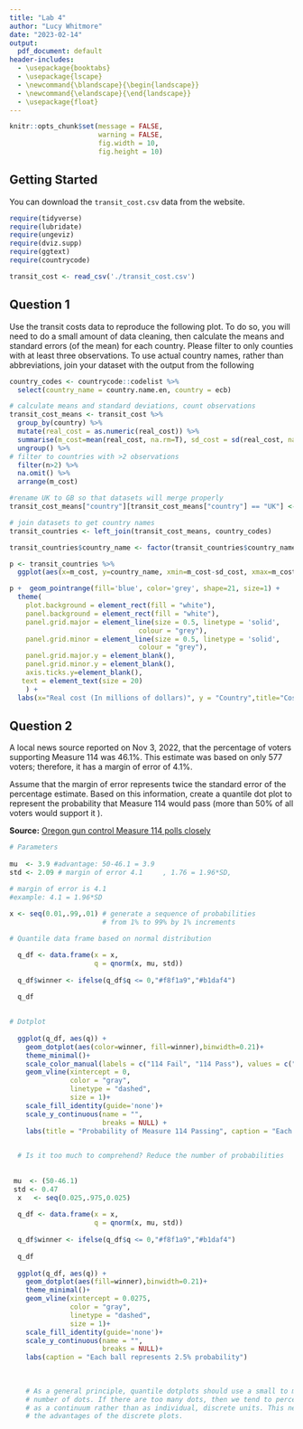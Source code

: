 ```yaml
---
title: "Lab 4"
author: "Lucy Whitmore"
date: "2023-02-14"
output:
  pdf_document: default
header-includes:
  - \usepackage{booktabs}
  - \usepackage{lscape}
  - \newcommand{\blandscape}{\begin{landscape}}
  - \newcommand{\elandscape}{\end{landscape}}
  - \usepackage{float}
---
```


```r
knitr::opts_chunk$set(message = FALSE,
                      warning = FALSE,
                      fig.width = 10,
                      fig.height = 10)

```

## Getting Started

You can download the `transit_cost.csv` data from the website.

```r

require(tidyverse)
require(lubridate)
require(ungeviz)
require(dviz.supp)
require(ggtext)
require(countrycode)

transit_cost <- read_csv('./transit_cost.csv')
```

## Question 1

Use the transit costs data to reproduce the following plot. To do so, you will need to do a small amount of data cleaning, then calculate the means and  standard errors (of the mean) for each country. Please filter to only counties with at least three observations. To use actual country names, rather than abbreviations, join your dataset with the output from the following

```r
country_codes <- countrycode::codelist %>% 
  select(country_name = country.name.en, country = ecb)
```

```r
# calculate means and standard deviations, count observations
transit_cost_means <- transit_cost %>% 
  group_by(country) %>% 
  mutate(real_cost = as.numeric(real_cost)) %>% 
  summarise(m_cost=mean(real_cost, na.rm=T), sd_cost = sd(real_cost, na.rm=T), n = n()) %>% 
  ungroup() %>% 
# filter to countries with >2 observations
  filter(n>2) %>% 
  na.omit() %>% 
  arrange(m_cost) 

#rename UK to GB so that datasets will merge properly
transit_cost_means["country"][transit_cost_means["country"] == "UK"] <- "GB"

# join datasets to get country names
transit_countries <- left_join(transit_cost_means, country_codes)

transit_countries$country_name <- factor(transit_countries$country_name, levels = transit_countries$country_name)

```

```r
p <- transit_countries %>% 
  ggplot(aes(x=m_cost, y=country_name, xmin=m_cost-sd_cost, xmax=m_cost+sd_cost))

p +  geom_pointrange(fill='blue', color='grey', shape=21, size=1) +
  theme(
    plot.background = element_rect(fill = "white"),
    panel.background = element_rect(fill = "white"),
    panel.grid.major = element_line(size = 0.5, linetype = 'solid',
                                colour = "grey"), 
    panel.grid.minor = element_line(size = 0.5, linetype = 'solid',
                                colour = "grey"),
    panel.grid.major.y = element_blank(),
    panel.grid.minor.y = element_blank(),
    axis.ticks.y=element_blank(),
   text = element_text(size = 20)
    ) +
  labs(x="Real cost (In millions of dollars)", y = "Country",title="Cost to build transit systems vary across countries", caption="Data provided through #tidytuesday by the Transit Costs Project")


```



## Question 2

A local news source reported on Nov 3, 2022, that the percentage of voters supporting Measure 114 was 46.1%. This estimate was based on only 577 voters; therefore, it has a margin of error of 4.1%.

Assume that the margin of error represents twice the standard error of the percentage estimate. Based on this information, create a quantile dot plot to represent the probability that Measure 114 would pass (more than 50% of all voters would support it ).

**Source:** [Oregon gun control Measure 114 polls closely](https://www.kgw.com/article/news/crime/gun-violence/measure-114-oregon-poll-results-gun-control-close/283-c342776d-f3b3-4799-ba76-061424bbd62e)

```r
# Parameters
    
mu  <- 3.9 #advantage: 50-46.1 = 3.9
std <- 2.09 # margin of error 4.1     , 1.76 = 1.96*SD,

# margin of error is 4.1
#example: 4.1 = 1.96*SD 
    
x <- seq(0.01,.99,.01) # generate a sequence of probabilities
                       # from 1% to 99% by 1% increments

# Quantile data frame based on normal distribution

  q_df <- data.frame(x = x,
                     q = qnorm(x, mu, std)) 
  
  q_df$winner <- ifelse(q_df$q <= 0,"#f8f1a9","#b1daf4")
  
  q_df

  
# Dotplot
  
  ggplot(q_df, aes(q)) +
    geom_dotplot(aes(color=winner, fill=winner),binwidth=0.21)+
    theme_minimal()+
    scale_color_manual(labels = c("114 Fail", "114 Pass"), values = c("#b1daf4", "#f8f1a9")) +
    geom_vline(xintercept = 0, 
               color = "gray", 
               linetype = "dashed", 
               size = 1)+
    scale_fill_identity(guide='none')+
    scale_y_continuous(name = "", 
                       breaks = NULL) +
    labs(title = "Probability of Measure 114 Passing", caption = "Each ball represents 1% probability.")
  
```
  
  
  
```r
  # Is it too much to comprehend? Reduce the number of probabilities
  
  
 mu  <- (50-46.1)
 std <- 0.47
  x   <- seq(0.025,.975,0.025) 
  
  q_df <- data.frame(x = x,
                     q = qnorm(x, mu, std)) 
  
  q_df$winner <- ifelse(q_df$q <= 0,"#f8f1a9","#b1daf4")
  
  q_df
  
  ggplot(q_df, aes(q)) +
    geom_dotplot(aes(fill=winner),binwidth=0.21)+
    theme_minimal()+
    geom_vline(xintercept = 0.0275, 
               color = "gray", 
               linetype = "dashed", 
               size = 1)+
    scale_fill_identity(guide='none')+
    scale_y_continuous(name = "", 
                       breaks = NULL)+
    labs(caption = "Each ball represents 2.5% probability")
  
  
  
    # As a general principle, quantile dotplots should use a small to moderate 
    # number of dots. If there are too many dots, then we tend to perceive them 
    # as a continuum rather than as individual, discrete units. This negates 
    # the advantages of the discrete plots. 

```


















